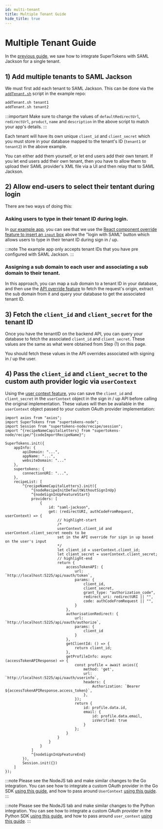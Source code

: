 ```yaml
---
id: multi-tenant
title: Multiple Tenant Guide
hide_title: true
---
```


<!-- COPY DOCS -->
<!-- ./thirdpartyemailpassword/common-customizations/saml/with-boxyhq/multi-tenant.mdx -->

# Multiple Tenant Guide


In the [previous guide](./integration-steps), we saw how to integrate SuperTokens with SAML Jackson for a single tenant.


## 1) Add multiple tenants to SAML Jackson
We must first add each tenant to SAML Jackson. This can be done via the [`addTenant.sh`](https://github.com/supertokens/jackson-supertokens-express/blob/main/addTenant.sh) script in the example repo:
```bash
addTenant.sh tenant1
addTenant.sh tenant2
```

:::important
Make sure to change the values of `defaultRedirectUrl`, `redirectUrl`, `product`, `name` and `description` in the above script to match your app's details.
:::

Each tenant will have its own unique `client_id` and `client_secret` which you must store in your database mapped to the tenant's ID (`tenant1` or `tenant2`) in the above example.

You can either add them yourself, or let end users add their own tenant. If you let end users add their own tenant, then you have to allow them to upload their SAML provider's XML file via a UI and then relay that to SAML Jackson.

## 2) Allow end-users to select their tentant during login

There are two ways of doing this:

### Asking users to type in their tenant ID during login.

In [our example app](https://github.com/supertokens/jackson-supertokens-express), you can see that we use the [React component override feature to insert an `input` box](https://github.com/supertokens/jackson-supertokens-express/blob/main/app/src/App.js#L38) above the "login with SAML" button which allows users to type in their tenant ID during sign in / up.

:::note
The example app only accepts tenant IDs that you have pre configured with SAML Jackson.
:::

### Assigning a sub domain to each user and associating a sub domain to their tenant.

In this approach, you can map a sub domain to a tenant ID in your database, and then use the [API override feature](../../../advanced-customizations/apis-override/about) to fetch the request's origin, extract the sub domain from it and query your database to get the associated tenant ID.

## 3) Fetch the `client_id` and `client_secret` for the tenant ID

Once you have the tenantID on the backend API, you can query your database to fetch the associated `client_id` and `client_secret`. These values are the same as what were obtained from Step (1) on this page.

You should fetch these values in the API overrides associated with signing in / up the user.

## 4) Pass the `client_id` and `client_secret` to the custom auth provider logic via `userContext`

Using the [user context feature](../../../advanced-customizations/user-context), you can save the `client_id` and `client_secret` in the `userContext` object in the sign in / up API before calling the original implementation. These values will then be available in the `userContext` object passed to your custom OAuth provider implementation:


<BackendSDKTabs>
<TabItem value="nodejs">

```tsx
import axios from "axios";
import SuperTokens from "supertokens-node";
import Session from "supertokens-node/recipe/session";
import ^{recipeNameCapitalLetters} from "supertokens-node/recipe/^{codeImportRecipeName}";

SuperTokens.init({
    appInfo: {
        apiDomain: "...",
        appName: "...",
        websiteDomain: "..."
    },
    supertokens: {
        connectionURI: "...",
    },
    recipeList: [
        ^{recipeNameCapitalLetters}.init({
            ^{nodeRecipeInitDefaultWithoutSignInUp}
            ^{nodeSignInUpFeatureStart}
            providers: [
                {
                    id: "saml-jackson",
                    get: (redirectURI, authCodeFromRequest, userContext) => {
                        // highlight-start
                        /*
                        userContext.client_id and userContext.client_secret needs to be
                        set in the API override for sign in up based on the user's input
                        */
                        let client_id = userContext.client_id;
                        let client_secret = userContext.client_secret;
                        // highlight-end
                        return {
                            accessTokenAPI: {
                                url: `http://localhost:5225/api/oauth/token`,
                                params: {
                                    client_id,
                                    client_secret,
                                    grant_type: "authorization_code",
                                    redirect_uri: redirectURI || "",
                                    code: authCodeFromRequest || "",
                                }
                            },
                            authorisationRedirect: {
                                url: `http://localhost:5225/api/oauth/authorize`,
                                params: {
                                    client_id
                                }
                            },
                            getClientId: () => {
                                return client_id;
                            },
                            getProfileInfo: async (accessTokenAPIResponse) => {
                                const profile = await axios({
                                    method: 'get',
                                    url: `http://localhost:5225/api/oauth/userinfo`,
                                    headers: {
                                        Authorization: `Bearer ${accessTokenAPIResponse.access_token}`,
                                    },
                                });
                                return {
                                    id: profile.data.id,
                                    email: {
                                        id: profile.data.email,
                                        isVerified: true
                                    }
                                };
                            }
                        }
                    }
                }
            ]
            ^{nodeSignInUpFeatureEnd}
        }),
        Session.init({})
    ]
});
```

</TabItem>
<TabItem value="go">

:::note
Please see the NodeJS tab and make similar changes to the Go integration. You can see how to integrate a custom OAuth provider in the Go SDK [using this guide](../../signup-form/custom-providers#step-2-back-end), and how to pass around `UserContext` [using this guide](../../../advanced-customizations/user-context). 
:::

</TabItem>
<TabItem value="python">

:::note
Please see the NodeJS tab and make similar changes to the Python integration. You can see how to integrate a custom OAuth provider in the Python SDK [using this guide](../../signup-form/custom-providers#step-2-back-end), and how to pass around `user_context` [using this guide](../../../advanced-customizations/user-context). 
:::

</TabItem>
</BackendSDKTabs>

